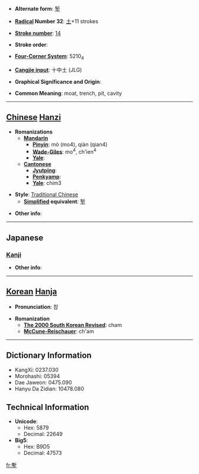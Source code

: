 * '''Alternate form''': [[堑]]

* '''[[Wiktionary:Chinese radical index| Radical]] Number 32''': [[Wiktionary:Chinese radical index 土|土]]+11 strokes

* '''[[Wiktionary:Chinese total strokes index|Stroke number]]''': [[Wiktionary:Chinese total strokes index 14|14]]

* '''Stroke order''': 

* '''[[Wiktionary:Chinese four corner index|Four-Corner System]]''': 5210<sub>4</sub>

* '''[[Wiktionary:Chinese Cangjie index|Cangjie input]]''': 十中土 (JLG)

* '''Graphical Significance and Origin''': 

* '''Common Meaning''': moat, trench, pit, cavity

----

== [[Chinese]] [[Hanzi]] ==

* '''Romanizations'''
** '''[[Mandarin]]'''
*** '''[[Pinyin]]''': mò (mo4), qiàn (qian4)
*** '''[[Wade-Giles]]''': mo<sup>4</sup>, ch'ien<sup>4</sup>
*** '''[[Yale]]''': 
** '''[[Cantonese]]'''
*** '''[[Jyutping]]''':
*** '''[[Penkyamp]]''': 
*** '''[[Yale]]''': chim3

* '''Style''': [[Traditional Chinese]] 
** '''[[Simplified Chinese|Simplified]] equivalent''': [[堑]]

* '''Other info''': 

----

==Japanese==
===[[Kanji]]===
{{kanji|on readings=[[ざん]] (zan), [[せん]] (sen)
|kun readings=[[ほり]] (hori)
}}

* '''Other info''':  

----

== [[Korean]] [[Hanja]] ==

* '''Pronunciation''': 참

* '''Romanization'''
** '''[[The 2000 South Korean Revised Romanization|The 2000 South Korean Revised]]''': cham
** '''[[McCune-Reischauer]]''': ch'am

----

== Dictionary Information ==

* KangXi: 0237.030
* Morohashi: 05394
* Dae Jaweon: 0475.090
* Hanyu Da Zidian: 10478.080

== Technical Information ==

* '''Unicode''':
** Hex: 5879
** Decimal: 22649
* '''Big5''':
** Hex: B9D5
** Decimal: 47573

[[fr:塹]]